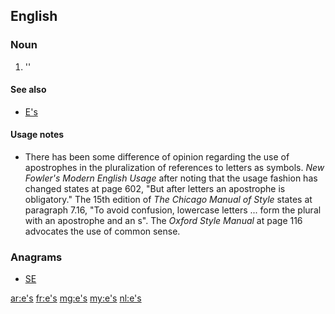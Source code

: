 {{also|Appendix:Variations of "es"}}
==English==

===Noun===
{{head|en|plural}}

# ''{{plural of|e|lang=en}}

====See also====
* [[E's]]

====Usage notes====
* There has been some difference of opinion regarding the use of apostrophes in the pluralization of references to letters as symbols.  ''New Fowler's Modern English Usage'' after noting that the usage fashion has changed states at page 602, "But after letters an apostrophe is obligatory."    The 15th edition of ''The Chicago Manual of Style'' states at paragraph 7.16, "To avoid confusion, lowercase letters ... form the plural with an apostrophe and an s".  The ''Oxford Style Manual'' at page 116 advocates the use of common sense.

===Anagrams===
* [[SE#English|SE]]

[[ar:e's]]
[[fr:e's]]
[[mg:e's]]
[[my:e's]]
[[nl:e's]]